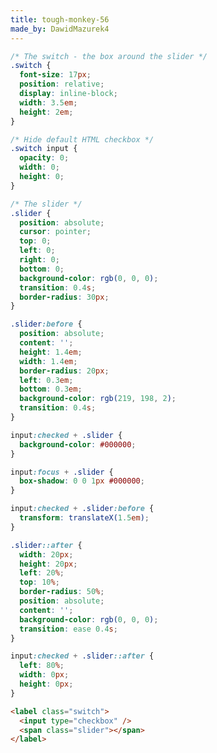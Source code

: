 ```yaml
---
title: tough-monkey-56
made_by: DawidMazurek4
---
```


```css
/* The switch - the box around the slider */
.switch {
  font-size: 17px;
  position: relative;
  display: inline-block;
  width: 3.5em;
  height: 2em;
}

/* Hide default HTML checkbox */
.switch input {
  opacity: 0;
  width: 0;
  height: 0;
}

/* The slider */
.slider {
  position: absolute;
  cursor: pointer;
  top: 0;
  left: 0;
  right: 0;
  bottom: 0;
  background-color: rgb(0, 0, 0);
  transition: 0.4s;
  border-radius: 30px;
}

.slider:before {
  position: absolute;
  content: '';
  height: 1.4em;
  width: 1.4em;
  border-radius: 20px;
  left: 0.3em;
  bottom: 0.3em;
  background-color: rgb(219, 198, 2);
  transition: 0.4s;
}

input:checked + .slider {
  background-color: #000000;
}

input:focus + .slider {
  box-shadow: 0 0 1px #000000;
}

input:checked + .slider:before {
  transform: translateX(1.5em);
}

.slider::after {
  width: 20px;
  height: 20px;
  left: 20%;
  top: 10%;
  border-radius: 50%;
  position: absolute;
  content: '';
  background-color: rgb(0, 0, 0);
  transition: ease 0.4s;
}

input:checked + .slider::after {
  left: 80%;
  width: 0px;
  height: 0px;
}
```

```html
<label class="switch">
  <input type="checkbox" />
  <span class="slider"></span>
</label>
```
